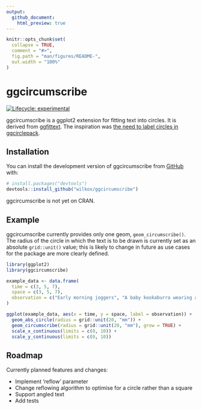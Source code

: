 ```yaml
---
output: 
  github_document:
    html_preview: true
---
```


<!-- README.md is generated from README.Rmd. Please edit that file -->

```r
knitr::opts_chunk$set(
  collapse = TRUE,
  comment = "#>",
  fig.path = "man/figures/README-",
  out.width = "100%"
)
```

# ggcircumscribe

<!-- badges: start -->
[![Lifecycle: experimental](https://img.shields.io/badge/lifecycle-experimental-orange.svg)](https://lifecycle.r-lib.org/articles/stages.html#experimental)
<!-- badges: end -->

ggcircumscribe is a ggplot2 extension for fitting text into circles. It is derived from [ggfittext](https://wilkox.org/ggfittext). The inspiration was [the need to label circles in ggcirclepack](https://github.com/teunbrand/ggplot-extension-club/discussions/15).

## Installation

You can install the development version of ggcircumscribe from [GitHub](https://github.com/) with:

``` r
# install.packages("devtools")
devtools::install_github("wilkox/ggcircumscribe")
```

ggcircumscribe is not yet on CRAN.

## Example

ggcircumscribe currently provides only one geom, `geom_circumscribe()`. The radius of the circle in which the text is to be drawn is currently set as an absolute `grid::unit()` value; this is likely to change in future as use cases for the package are more clearly defined.

```r
library(ggplot2)
library(ggcircumscribe)

example_data <- data.frame(
  time = c(3, 5, 7),
  space = c(3, 5, 7),
  observation = c("Early morning joggers", "A baby kookaburra wearing a gown", "Cake")
)

ggplot(example_data, aes(x = time, y = space, label = observation)) +
  geom_abs_circle(radius = grid::unit(20, "mm")) +
  geom_circumscribe(radius = grid::unit(20, "mm"), grow = TRUE) +
  scale_x_continuous(limits = c(0, 10)) +
  scale_y_continuous(limits = c(0, 10))
```

## Roadmap

Currently planned features and changes:

- Implement 'reflow' parameter
- Change reflowing algorithm to optimise for a circle rather than a square
- Support angled text
- Add tests
